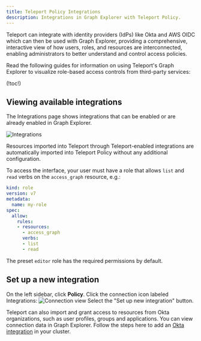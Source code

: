 ```yaml
---
title: Teleport Policy Integrations
description: Integrations in Graph Explorer with Teleport Policy.
---
```


Teleport can integrate with identity providers (IdPs) like Okta and AWS OIDC 
which can then be used with Graph Explorer, providing a comprehensive, 
interactive view of how users, roles, and resources are interconnected, 
enabling administrators to better understand and control access policies.

Read the following guides for information on using Teleport's Graph Explorer to
visualize role-based access controls from third-party services:

(!toc!)

## Viewing available integrations

The Integrations page shows integrations that can be enabled or are already
enabled in Graph Explorer.

![Integrations](../../../../img/access-graph/integrations.png)

Resources imported into Teleport through Teleport-enabled integrations are
automatically imported into Teleport Policy without any additional
configuration.

To access the interface, your user must have a role that allows `list` and `read` verbs on the `access_graph` resource, e.g.:  

```yaml
kind: role
version: v7
metadata:
  name: my-role
spec:
  allow:
    rules:
    - resources:
      - access_graph
      verbs:
      - list
      - read
```

The preset `editor` role has the required permissions by default.

## Set up a new integration

On the left sidebar, click **Policy**. Click the connection icon labeled Integrations: 
![Connection view](../../../../img/access-graph/connection_view.png) 
Select the "Set up new integration" button.

Teleport can also import and grant access to resources from Okta organizations,
such as user profiles, groups and applications. You can view connection data in
Graph Explorer. Follow the steps here to add an [Okta
integration](../../../enroll-resources/application-access/okta/hosted-guide.mdx)
in your cluster.

